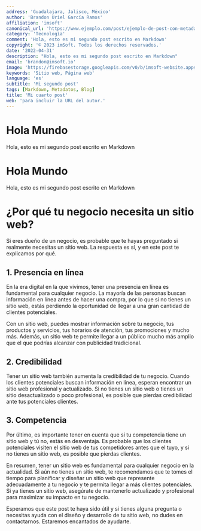 ```yaml
---
address: 'Guadalajara, Jalisco, México'
author: 'Brandon Uriel García Ramos'
affiliation: 'imsoft'
canonical_url: 'https://www.ejemplo.com/post/ejemplo-de-post-con-metadatos'
category: 'Tecnología'
comment: 'Hola, esto es mi segundo post escrito en Markdown'
copyright: '© 2023 imSoft. Todos los derechos reservados.'
date: '2022-04-31'
description: "Hola, esto es mi segundo post escrito en Markdown"
email: 'brandon@imsoft.io'
image: 'https://firebasestorage.googleapis.com/v0/b/imsoft-website.appspot.com/o/Posicionamiento%20SEO%20imSoft.jpg?alt=media&token=4a19c099-9081-452d-94b4-5cf0e6ef9fc6'
keywords: 'Sitio web, Página web'
language: 'es'
subtitle: 'Mi segundo post'
tags: [Markdown, Metadatos, Blog]
title: 'Mi cuarto post'
web: 'para incluir la URL del autor.'
---
```


# Hola Mundo

Hola, esto es mi segundo post escrito en Markdown

# Hola Mundo

Hola, esto es mi segundo post escrito en Markdown

# ¿Por qué tu negocio necesita un sitio web?

Si eres dueño de un negocio, es probable que te hayas preguntado si realmente necesitas un sitio web. La respuesta es sí, y en este post te explicamos por qué.

## 1. Presencia en línea

En la era digital en la que vivimos, tener una presencia en línea es fundamental para cualquier negocio. La mayoría de las personas buscan información en línea antes de hacer una compra, por lo que si no tienes un sitio web, estás perdiendo la oportunidad de llegar a una gran cantidad de clientes potenciales.

Con un sitio web, puedes mostrar información sobre tu negocio, tus productos y servicios, tus horarios de atención, tus promociones y mucho más. Además, un sitio web te permite llegar a un público mucho más amplio que el que podrías alcanzar con publicidad tradicional.

## 2. Credibilidad

Tener un sitio web también aumenta la credibilidad de tu negocio. Cuando los clientes potenciales buscan información en línea, esperan encontrar un sitio web profesional y actualizado. Si no tienes un sitio web o tienes un sitio desactualizado o poco profesional, es posible que pierdas credibilidad ante tus potenciales clientes.

## 3. Competencia

Por último, es importante tener en cuenta que si tu competencia tiene un sitio web y tú no, estás en desventaja. Es probable que los clientes potenciales visiten el sitio web de tus competidores antes que el tuyo, y si no tienes un sitio web, es posible que pierdas clientes.

En resumen, tener un sitio web es fundamental para cualquier negocio en la actualidad. Si aún no tienes un sitio web, te recomendamos que te tomes el tiempo para planificar y diseñar un sitio web que represente adecuadamente a tu negocio y te permita llegar a más clientes potenciales. Si ya tienes un sitio web, asegúrate de mantenerlo actualizado y profesional para maximizar su impacto en tu negocio.

Esperamos que este post te haya sido útil y si tienes alguna pregunta o necesitas ayuda con el diseño y desarrollo de tu sitio web, no dudes en contactarnos. Estaremos encantados de ayudarte.


<YouTube video="Glxld_5-89w" />
<Spotify podcast="0SaMrSll7u3Dck1iN5XsCn" />